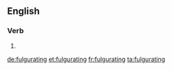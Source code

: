 ==English==

===Verb===
{{head|en|present participle}}

# {{present participle of|fulgurate|lang=en}}

[[de:fulgurating]]
[[et:fulgurating]]
[[fr:fulgurating]]
[[ta:fulgurating]]